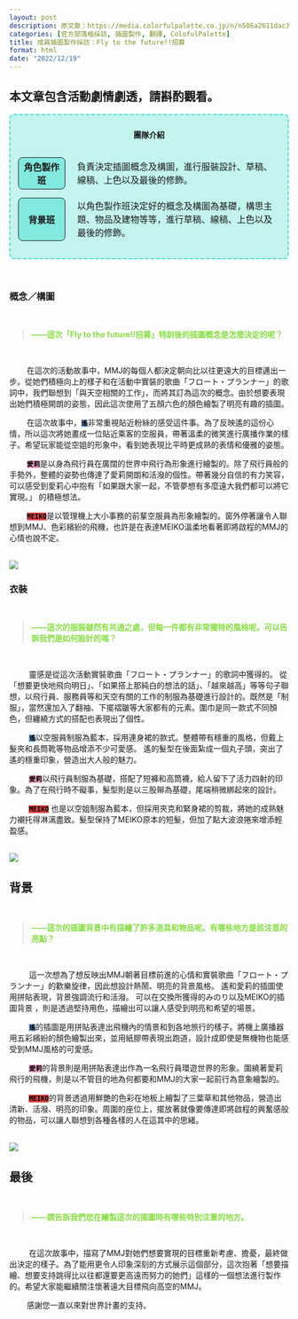 ```yaml
---
layout: post
description: 原文章：https://media.colorfulpalette.co.jp/n/n506a2611dac3 | 此篇訪談翻譯僅作為個人練習。
categories: [官方部落格採訪, 插圖製作, 翻譯, ColofulPalette] 
title: 成員插圖製作採訪：Fly to the future!!招募
format: html
date: "2022/12/19"
---
```


::: {.callout-warning appearance="simple"}

## 本文章包含活動劇情劇透，請斟酌觀看。

:::

<div style="border:2px turquoise dashed;padding:0px 12px 0px 12px;border-radius:8px;background-color:rgba(64,224,208, 0.3) !important;">
<p style="text-align:center;font-weight:bold;margin-top:25px">團隊介紹</p>
<table style="border:none;border-collapse: separate;border-spacing: 2px 15px;">
<tr style="border:none;background-color:transparent;">
<th style="text-align:center;width:18%; border:1px solid;border-radius:8px;background-color:rgba(64,224,208, 0.5)">角色製作班</th>
<td style="border:none;padding-left:20px">負責決定插圖概念及構圖，進行服裝設計、草稿、線稿、上色以及最後的修飾。</td>
</tr>
<tr style="border:none;background-color:transparent;background-color:transparent;">
<th style="text-align:center;border:1px solid;border-radius:8px;background-color:rgba(64,224,208, 0.5)">背景班</th>
<td style="border:none;padding-left:20px">以角色製作班決定好的概念及構圖為基礎，構思主題、物品及建物等等，進行草稿、線稿、上色以及最後的修飾。</td>
</tr>
</table>
</div>

<br>

### 概念／構圖
<br>
<blockquote style="color:#88dd44;font-weight:bold;">——這次「Fly to the future!!招募」特訓後的插圖概念是怎麼決定的呢？ </blockquote>
<br>


&nbsp;&nbsp;&nbsp;&nbsp;&nbsp;&nbsp;&nbsp;&nbsp;在這次的活動故事中，MMJ的每個人都決定朝向比以往更遠大的目標邁出一步。從她們積極向上的樣子和在活動中實裝的歌曲「フロート・プランナー」的歌詞中，我們聯想到「與天空相關的工作」，而將其訂為這次的概念。由於想要表現出她們積極開朗的姿態，因此這次使用了五顏六色的顏色繪製了明亮有趣的插圖。 

&nbsp;&nbsp;&nbsp;&nbsp;&nbsp;&nbsp;&nbsp;&nbsp;在這次故事中，<code style="background-color:#99CCFF"><span style="color:black;font-weight:bold;">遙</span></code>非常重視貼近粉絲的感受這件事。為了反映遙的這份心情，所以這次將她畫成一位貼近乘客的空服員，帶著溫柔的微笑進行廣播作業的樣子。希望玩家能從空姐的形象中，看到她表現比平時更成熟的表情和優雅的姿態。 

&nbsp;&nbsp;&nbsp;&nbsp;&nbsp;&nbsp;&nbsp;&nbsp;<code style="background-color:#FFAACC"><span style="color:black;font-weight:bold;">愛莉</span></code>是以身為飛行員在廣闊的世界中飛行為形象進行繪製的。除了飛行員般的手勢外，整體的姿勢也傳達了愛莉開朗和活潑的個性。帶著幾分自信的有力笑容，可以感受到愛莉心中抱有「如果跟大家一起，不管夢想有多麼遠大我們都可以將它實現。」 的積極想法。

&nbsp;&nbsp;&nbsp;&nbsp;&nbsp;&nbsp;&nbsp;&nbsp;<code style="background-color:#DD4444;"><span style="color:black;font-weight:bold;">MEIKO</span></code>是以管理機上大小事務的前輩空服員為形象繪製的。窗外停著讓令人聯想到MMJ、色彩繽紛的飛機，也許是在表達MEIKO溫柔地看著即將啟程的MMJ的心情也說不定。


<br>
<img src="https://assets.st-note.com/img/1671439793236-TNpnZ5HrZB.png?width=2000&height=2000&fit=bounds&format=jpg&quality=85">
<br>


### 衣裝
<br>
<blockquote style="color:#88dd44;font-weight:bold;"> ——這次的服裝雖然有共通之處，但每一件都有非常獨特的風格呢。可以告訴我們是如何設計的嗎？ </blockquote>
<br>

&nbsp;&nbsp;&nbsp;&nbsp;&nbsp;&nbsp;&nbsp;&nbsp; 靈感是從這次活動實裝歌曲「フロート・プランナー」的歌詞中獲得的。 從「想要更快地飛向明日」、「如果搭上那純白的想法的話」、「越來越高」等等句子聯想，以飛行員、服務員等和天空有關的工作的制服為基礎進行設計的。既然是「制服」，當然還加入了翻袖、下擺褶皺等大家都有的元素。圍巾是同一款式不同顏色，但纏繞方式的搭配也表現出了個性。 

&nbsp;&nbsp;&nbsp;&nbsp;&nbsp;&nbsp;&nbsp;&nbsp; <code style="background-color:#99CCFF"><span style="color:black;font-weight:bold;">遙</span></code>以空服員制服為藍本，採用連身裙的款式。整體帶有穩重的風格，但戴上髮夾和長筒靴等物品增添不少可愛感。 遙的髮型在後面紮成一個丸子頭，突出了遙的穩重印象，營造出大人般的魅力。 

&nbsp;&nbsp;&nbsp;&nbsp;&nbsp;&nbsp;&nbsp;&nbsp; <code style="background-color:#FFAACC"><span style="color:black;font-weight:bold;">愛莉</span></code>以飛行員制服為基礎，搭配了短褲和高筒襪，給人留下了活力四射的印象。為了在飛行時不礙事，髮型則是以三股辮為基礎，尾端稍微綁起來的設計。 

&nbsp;&nbsp;&nbsp;&nbsp;&nbsp;&nbsp;&nbsp;&nbsp; <code style="background-color:#DD4444;"><span style="color:black;font-weight:bold;">MEIKO</span></code> 也是以空姐制服為藍本，但採用夾克和緊身裙的剪裁，將她的成熟魅力襯托得淋漓盡致。髮型保持了MEIKO原本的短髮，但加了點大波浪捲來增添輕盈感。



<br>
<img src="https://assets.st-note.com/img/1671439845726-RqyEqyl042.png?width=2000&height=2000&fit=bounds&format=jpg&quality=85">
<br>

## 背景
<br>
<blockquote style="color:#88dd44;font-weight:bold;"> ——這次的插圖背景中有描繪了許多道具和物品呢。有哪些地方是該注意的亮點？ </blockquote>
<br> 

&nbsp;&nbsp;&nbsp;&nbsp;&nbsp;&nbsp;&nbsp;&nbsp; 這一次想為了想反映出MMJ朝著目標前進的心情和實裝歌曲「フロート・プランナー」的歡樂旋律，因此想設計熱鬧、明亮的背景風格。 遙和愛莉的插圖使用拼貼表現，背景強調流行和活潑。 可以在交換所獲得的みのり以及MEIKO的插圖背景 ，則是透過堅持用色，描繪出可以讓人感受到明亮和希望的場景。 

&nbsp;&nbsp;&nbsp;&nbsp;&nbsp;&nbsp;&nbsp;&nbsp; <code style="background-color:#99CCFF"><span style="color:black;font-weight:bold;">遙</span></code>的插圖是用拼貼表達出飛機內的情景和到各地旅行的樣子。將機上廣播器用五彩繽紛的顏色繪製出來，並用紙膠帶表現出跑道，設計成即使是無機物也能感受到MMJ風格的可愛感。 

&nbsp;&nbsp;&nbsp;&nbsp;&nbsp;&nbsp;&nbsp;&nbsp; <code style="background-color:#FFAACC"><span style="color:black;font-weight:bold;">愛莉</span></code>的背景則是用拼貼表達出作為一名飛行員環遊世界的形象。圍繞著愛莉飛行的飛機，則是以不管目的地為何都要和MMJ的大家一起前行為意象繪製的。 

&nbsp;&nbsp;&nbsp;&nbsp;&nbsp;&nbsp;&nbsp;&nbsp; <code style="background-color:#DD4444;"><span style="color:black;font-weight:bold;">MEIKO</span></code>的背景透過用鮮艷的色彩在地板上繪製了三葉草和其他物品，營造出清新、活潑、明亮的印象。周圍的座位上，擺放著就像要傳達即將啟程的興奮感般的物品，可以讓人聯想到各種各樣的人在這其中的思緒。 


<br>
<img src="https://assets.st-note.com/img/1671439901339-Q5qvhrywg0.png?width=2000&height=2000&fit=bounds&format=jpg&quality=85">
<br>


## 最後 
<br>
<blockquote style="color:#88dd44;font-weight:bold;">——請告訴我們您在繪製這次的插圖時有哪些特別注重的地方。  </blockquote>
<br>

&nbsp;&nbsp;&nbsp;&nbsp;&nbsp;&nbsp;&nbsp;&nbsp; 在這次故事中，描寫了MMJ對她們想要實現的目標重新考慮、擔憂，最終做出決定的樣子。為了能用更令人印象深刻的方式展示這個部分，這次抱著「想要描繪、想要支持跳得比以往都還要更高遠而努力的她們」這樣的一個想法進行製作的。希望大家能繼續關注懷著遠大目標飛向高空的MMJ。

&nbsp;&nbsp;&nbsp;&nbsp;&nbsp;&nbsp;&nbsp;&nbsp;感謝您一直以來對世界計畫的支持。